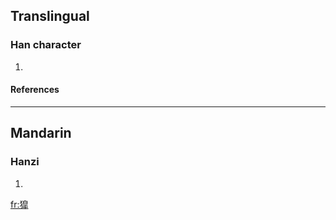 ==Translingual==
===Han character===
{{Han char|rn=94|rad=犬|as=11|sn=14|four=|canj=大竹竹日十 (KHHAJ)}}
# {{defn|Han|sort=犬11}}
====References====
{{Han ref|kx=0718.041|dkj=20664|dj=1129.200|hdz=21365.121|uh=7354|ud=29524}}

----
==Mandarin==
===Hanzi===
{{cmn-hanzi|pin=[[háo]] ([[hao2]])|wg=hao<sup>2</sup>}}
# {{defn|Mandarin}}

[[fr:獔]]